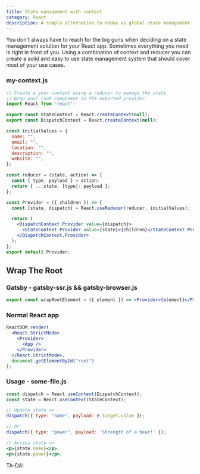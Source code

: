 ```yaml
---
title: State management with context
category: React
description: A simple alternative to redux as global state management
---
```


You don't always have to reach for the big guns when deciding on a state management solution for your React app. Sometimes everything you need is right in front of you. Using a combination of context and reducer you can create a solid and easy to use state management system that should cover most of your use cases.

### my-context.js

```jsx
// Create a your context using a reducer to manage the state
// Wrap your root component in the exported provider
import React from "react";

export const StateContext = React.createContext(null);
export const DispatchContext = React.createContext(null);

const initialValues = {
  name: "",
  email: "",
  location: "",
  description: "",
  website: "",
};

const reducer = (state, action) => {
  const { type, payload } = action;
  return { ...state, [type]: payload };
};

const Provider = ({ children }) => {
  const [state, dispatch] = React.useReducer(reducer, initialValues);

  return (
    <DispatchContext.Provider value={dispatch}>
      <StateContext.Provider value={state}>{children}</StateContext.Provider>
    </DispatchContext.Provider>
  );
};
export default Provider;
```

## Wrap The Root

### Gatsby - gatsby-ssr.js && gatsby-browser.js

```jsx
export const wrapRootElement = ({ element }) => <Provider>{element}</Provider>;
```

### Normal React app

```jsx
ReactDOM.render(
  <React.StrictMode>
    <Provider>
      <App />
    </Provider>
  </React.StrictMode>,
  document.getElementById("root")
);
```

### Usage - some-file.js

```jsx
const dispatch = React.useContext(DispatchContext);
const state = React.useContext(StateContext);

// Update state =>
dispatch({ type: "name", payload: e.target.value });

// Or
dispatch({ type: "power", payload: 'Strength of a bear!' });

// Access state =>
<p>{state.name}</p>;
<p>{state.power}</p>;
```

TA-DA!